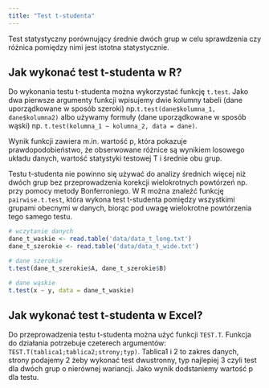 ```yaml
---
title: "Test t-studenta"
---
```


Test statystyczny porównujący średnie dwóch grup w celu sprawdzenia czy różnica pomiędzy nimi jest istotna statystycznie. 

## Jak wykonać test t-studenta w R?

Do wykonania testu t-studenta można wykorzystać funkcję `t.test`. Jako dwa pierwsze argumenty funkcji wpisujemy dwie kolumny tabeli (dane uporządkowane w sposób szeroki) np.`t.test(dane$kolumna_1, dane$kolumna2)` albo używamy formuły (dane uporządkowane w sposób wąski) np. `t.test(kolumna_1 ~ kolumna_2, data = dane)`.

Wynik funkcji zawiera m.in. wartość p, która pokazuje prawdopodobieństwo, że obserwowane różnice są wynikiem losowego układu danych, wartość statystyki testowej T i średnie obu grup.

Testu t-studenta nie powinno się używać do analizy średnich więcej niż dwóch grup bez przeprowadzenia korekcji wielokrotnych powtórzeń np. przy pomocy metody Bonferroniego. W R można znaleźć funkcję `pairwise.t.test`, która wykona test t-studenta pomiędzy wszystkimi grupami obecnymi w danych, biorąc pod uwagę wielokrotne powtórzenia tego samego testu.

```r
# wczytanie danych
dane_t_waskie <- read.table('data/data_t_long.txt')
dane_t_szerokie <- read.table('data/data_t_wide.txt')

# dane szerokie
t.test(dane_t_szerokie$A, dane_t_szerokie$B)

# dane wąskie
t.test(x ~ y, data = dane_t_waskie)
```


## Jak wykonać test t-studenta w Excel?

Do przeprowadzenia testu t-studenta można użyć funkcji `TEST.T`. Funkcja do działania potrzebuje czeterech argumentów: `TEST.T(tablica1;tablica2;strony;typ)`. Tablica1 i 2 to zakres danych, strony podajemy 2 żeby wykonać test dwustronny, typ najlepiej 3 czyli test dla dwóch grup o nierównej wariancji. Jako wynik dodstaniemy wartość p dla testu.

